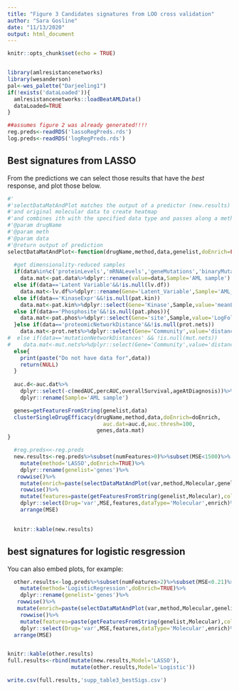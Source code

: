 ```yaml
---
title: "Figure 3 Candidates signatures from LOO cross validation"
author: "Sara Gosline"
date: "11/13/2020"
output: html_document
---
```


```r
knitr::opts_chunk$set(echo = TRUE)


library(amlresistancenetworks)
library(wesanderson)
pal<-wes_palette("Darjeeling1")
if(!exists('dataLoaded')){
  amlresistancenetworks::loadBeatAMLData()
  dataLoaded=TRUE
}

##assumes figure 2 was already generated!!!!
reg.preds<-readRDS('lassoRegPreds.rds')
log.preds<-readRDS('logRegPreds.rds')

```

## Best signatures from LASSO

From the predictions we can select those results that have the _best_ response, and plot those below. 

```r


#'
#'selectDataMatAndPlot matches the output of a predictor (new.results) to the AUC data
#'and original molecular data to create heatmap
#'and combines ith with the specified data type and passes along a method to be used
#'@param drugName
#'@param meth
#'@param data
#'@return output of prediction
selectDataMatAndPlot<-function(drugName,method,data,genelist,doEnrich=FALSE){
 
  #get dimensionality-reduced samples
  if(data%in%c('proteinLevels','mRNALevels','geneMutations','binaryMutations') &&!is.null(pat.data))
    data.mat<-pat.data%>%dplyr::rename(value=data,Sample='AML sample')
  else if(data=='Latent Variable'&&!is.null(lv.df))
    data.mat<-lv.df%>%dplyr::rename(Gene='Latent_Variable',Sample='AML_sample',value='Loading')
  else if(data=='KinaseExpr'&&!is.null(pat.kin))
    data.mat<-pat.kin%>%dplyr::select(Gene='Kinase',Sample,value='meanLFC')
  else if(data=='Phosphosite'&&!is.null(pat.phos)){
    data.mat<-pat.phos%>%dplyr::select(Gene='site',Sample,value='LogFoldChange')
  }else if(data=='proteomicNetworkDistance'&&!is.null(prot.nets))
    data.mat<-prot.nets%>%dplyr::select(Gene='Community',value='distance',Sample=`AML sample`)
#  else if(data=='mutationNetworkDistances' && !is.null(mut.nets))
#    data.mat<-mut.nets%>%dplyr::select(Gene='Community',value='distance',Sample=`AML sample`)
  else{
    print(paste("Do not have data for",data))
    return(NULL)
  }
  
  auc.d<-auc.dat%>%
    dplyr::select(-c(medAUC,percAUC,overallSurvival,ageAtDiagnosis))%>%
    dplyr::rename(Sample='AML sample')

  genes=getFeaturesFromString(genelist,data)
  clusterSingleDrugEfficacy(drugName,method,data,doEnrich=doEnrich,
                              auc.dat=auc.d,auc.thresh=100,
                            genes,data.mat)  
}

  #reg.preds<<-reg.preds
  new.results<-reg.preds%>%subset(numFeatures>0)%>%subset(MSE<1500)%>%  
    mutate(method='LASSO',doEnrich=TRUE)%>%
    dplyr::rename(genelist='genes')%>%
   rowwise()%>%
    mutate(enrich=paste(selectDataMatAndPlot(var,method,Molecular,genelist,doEnrich)$Description,collapse=','))%>%
    rowwise()%>%
    mutate(features=paste(getFeaturesFromString(genelist,Molecular),collapse=','))%>%
    dplyr::select(Drug='var',MSE,features,dataType='Molecular',enrich)%>%
    arrange(MSE)

  
  knitr::kable(new.results)
```

## best signatures for logistic resgression

You can also embed plots, for example:

```r

  other.results<-log.preds%>%subset(numFeatures>2)%>%subset(MSE<0.21)%>%  
    mutate(method='LogisticRegression',doEnrich=TRUE)%>%
    dplyr::rename(genelist='genes')%>%
   rowwise()%>%
   mutate(enrich=paste(selectDataMatAndPlot(var,method,Molecular,genelist,doEnrich)$Description,collapse=','))%>%
    rowwise()%>%
    mutate(features=paste(getFeaturesFromString(genelist,Molecular),collapse=','))%>%
    dplyr::select(Drug='var',MSE,features,dataType='Molecular',enrich)%>%
  arrange(MSE)


knitr::kable(other.results)
full.results<-rbind(mutate(new.results,Model='LASSO'),
                    mutate(other.results,Model='Logistic'))

write.csv(full.results,'supp_table3_bestSigs.csv')

```


